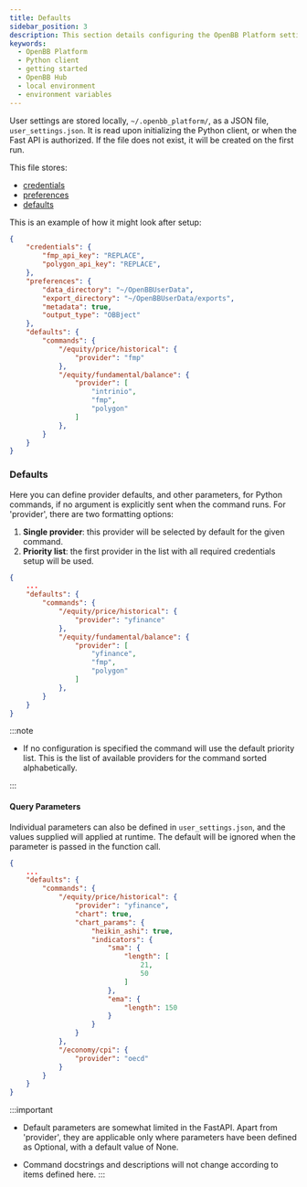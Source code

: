 ```yaml
---
title: Defaults
sidebar_position: 3
description: This section details configuring the OpenBB Platform settings and environment variables.
keywords:
  - OpenBB Platform
  - Python client
  - getting started
  - OpenBB Hub
  - local environment
  - environment variables
---
```



<HeadTitle title="Preferences | OpenBB Platform Docs" />

User settings are stored locally, `~/.openbb_platform/`, as a JSON file, `user_settings.json`. It is read upon initializing the Python client, or when the Fast API is authorized. If the file does not exist, it will be created on the first run.

This file stores:

- [credentials](api_keys#local-environment)
- [preferences](#preferences)
- [defaults](#defaults)

This is an example of how it might look after setup:

```json
{
    "credentials": {
        "fmp_api_key": "REPLACE",
        "polygon_api_key": "REPLACE",
    },
    "preferences": {
        "data_directory": "~/OpenBBUserData",
        "export_directory": "~/OpenBBUserData/exports",
        "metadata": true,
        "output_type": "OBBject"
    },
    "defaults": {
        "commands": {
            "/equity/price/historical": {
                "provider": "fmp"
            },
            "/equity/fundamental/balance": {
                "provider": [
                    "intrinio",
                    "fmp",
                    "polygon"
                ]
            },
        }
    }
}
```

### Defaults

Here you can define provider defaults, and other parameters, for Python commands, if no argument is explicitly sent when the command runs. For 'provider', there are two formatting options:

1. **Single provider**: this provider will be selected by default for the given command.
2. **Priority list**: the first provider in the list with all required credentials setup will be used.

```json
{
    ...
    "defaults": {
        "commands": {
            "/equity/price/historical": {
                "provider": "yfinance"
            },
            "/equity/fundamental/balance": {
                "provider": [
                    "yfinance",
                    "fmp",
                    "polygon"
                ]
            },
        }
    }
}
```

:::note

- If no configuration is specified the command will use the default priority list. This is the list of available providers for the command sorted alphabetically.

:::

#### Query Parameters

Individual parameters can also be defined in `user_settings.json`, and the values supplied will applied at runtime.
The default will be ignored when the parameter is passed in the function call.

```json
{
    ...
    "defaults": {
        "commands": {
            "/equity/price/historical": {
                "provider": "yfinance",
                "chart": true,
                "chart_params": {
                    "heikin_ashi": true,
                    "indicators": {
                        "sma": {
                            "length": [
                                21,
                                50
                            ]
                        },
                        "ema": {
                            "length": 150
                        }
                    }
                }
            },
            "/economy/cpi": {
                "provider": "oecd"
            }
        }
    }
}
```

:::important
- Default parameters are somewhat limited in the FastAPI. Apart from 'provider', they are applicable only where parameters have been defined as Optional, with a default value of None.

- Command docstrings and descriptions will not change according to items defined here.
:::
